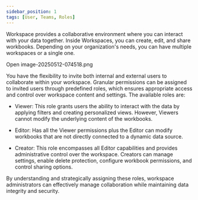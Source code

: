 ```yaml
---
sidebar_position: 1
tags: [User, Teams, Roles]
---
```


Workspace provides a collaborative environment where you can interact with your data together. Inside Workspaces, you can create, edit, and share workbooks. Depending on your organization's needs, you can have multiple workspaces or a single one.

Open image-20250512-074518.png

You have the flexibility to invite both internal and external users to collaborate within your workspace. Granular permissions can be assigned to invited users through predefined roles, which ensures appropriate access and control over workspace content and settings. The available roles are:

-   Viewer: This role grants users the ability to interact with the data by applying filters and creating personalized views. However, Viewers cannot modify the underlying content of the workbooks.
    
-   Editor: Has all the Viewer permissions plus the Editor can modify workbooks that are not directly connected to a dynamic data source.
    
-   Creator: This role encompasses all Editor capabilities and provides administrative control over the workspace. Creators can manage settings, enable delete protection, configure workbook permissions, and control sharing options.
    

By understanding and strategically assigning these roles, workspace administrators can effectively manage collaboration while maintaining data integrity and security.
